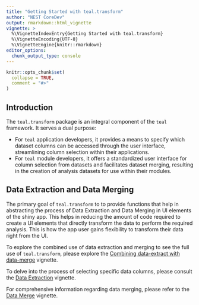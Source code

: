 ```yaml
---
title: "Getting Started with teal.transform"
author: "NEST CoreDev"
output: rmarkdown::html_vignette
vignette: >
  %\VignetteIndexEntry{Getting Started with teal.transform}
  %\VignetteEncoding{UTF-8}
  %\VignetteEngine{knitr::rmarkdown}
editor_options:
  chunk_output_type: console
---
```


```r
knitr::opts_chunk$set(
  collapse = TRUE,
  comment = "#>"
)
```

## Introduction

The `teal.transform` package is an integral component of the `teal` framework.
It serves a dual purpose:

- For `teal` application developers, it provides a means to specify which dataset columns can be accessed through the user interface, streamlining column selection within their applications.
- For `teal` module developers, it offers a standardized user interface for column selection from datasets and facilitates dataset merging, resulting in the creation of analysis datasets for use within their modules.

## Data Extraction and Data Merging

The primary goal of `teal.transform` to to provide functions that help in abstracting the process of Data Extraction and Data Merging in UI elements of the shiny app.
This helps in reducing the amount of code required to create a UI elements that directly transform the data to perform the required analysis. This is how the app user gains flexibility to transform their data right from the UI.

To explore the combined use of data extraction and merging to see the full use of `teal.transform`, please explore the [Combining data-extract with data-merge](data-extract-merge.html) vignette.

To delve into the process of selecting specific data columns, please consult the [Data Extraction](data-extract.html)  vignette.

For comprehensive information regarding data merging, please refer to the [Data Merge](data-merge.html) vignette.
